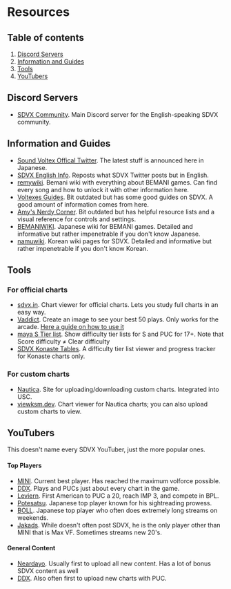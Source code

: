 # Resources

## Table of contents

1. [Discord Servers](/resources#discord-servers)
2. [Information and Guides](/resources#information-and-guides)
3. [Tools](/resources#tools)
4. [YouTubers](/resources#youtubers)

## Discord Servers

- [SDVX Community](https://discord.gg/sdvx). Main Discord server for the English-speaking SDVX community.

## Information and Guides

- [Sound Voltex Offical Twitter](https://x.com/SOUNDVOLTEX573). The latest stuff is announced here in Japanese.
- [SDVX English Info](https://x.com/sdvx_english). Reposts what SDVX Twitter posts but in English.
- [remywiki](https://remywiki.com/Main_Page). Bemani wiki with everything about BEMANI games. Can find every song and how to unlock it with other information here.
- [Voltexes Guides](https://voltexes.com/). Bit outdated but has some good guides on SDVX. A good amount of information comes from here.
- [Amy's Nerdy Corner](https://mobiuslau.github.io/sdvx/). Bit outdated but has helpful resource lists and a visual reference for controls and settings.
- [BEMANIWIKI](https://bemaniwiki.com/). Japanese wiki for BEMANI games. Detailed and informative but rather impenetrable if you don't know Japanese.
- [namuwiki](https://namu.wiki/w/%EC%82%AC%EC%9A%B4%EB%93%9C%20%EB%B3%BC%ED%85%8D%EC%8A%A4). Korean wiki pages for SDVX. Detailed and informative but rather impenetrable if you don't know Korean.

## Tools

### For official charts

- [sdvx.in](https://sdvx.in/). Chart viewer for official charts. Lets you study full charts in an easy way.
- [Vaddict](https://vaddict.b35.jp/). Create an image to see your best 50 plays. Only works for the arcade. [Here a guide on how to use it](https://voltexes.com/how-to-use-vaddict/)
- [maya S Tier list](https://sdvx.maya2silence.com/table). Show difficulty tier lists for S and PUC for 17+. Note that Score difficulty ≠ Clear difficulty
- [SDVX Konaste Tables](https://konastetables.com/). A difficulty tier list viewer and progress tracker for Konaste charts only.

### For custom charts

- [Nautica](https://ksm.dev/). Site for uploading/downloading custom charts. Integrated into USC.
- [viewksm.dev](https://viewksm.dev/). Chart viewer for Nautica charts; you can also upload custom charts to view.

## YouTubers

This doesn't name every SDVX YouTuber, just the more popular ones.

#### Top Players

- [MINI](https://www.youtube.com/@minisdvx7740). Current best player. Has reached the maximum volforce possible.
- [DDX](https://www.youtube.com/@DDX). Plays and PUCs just about every chart in the game.
- [Leviern](https://www.youtube.com/channel/UCJTia5N5iJPEfaEUTcnErxw). First American to PUC a 20, reach IMP 3, and compete in BPL.
- [Potesatsu](https://www.youtube.com/@potesatsu1018). Japanese top player known for his sightreading prowess.
- [BOLL](https://www.youtube.com/@BollC14). Japanese top player who often does extremely long streams on weekends.
- [Jakads](https://www.youtube.com/@Jakads_realkk). While doesn't often post SDVX, he is the only player other than MINI that is Max VF. Sometimes streams new 20's.

#### General Content
- [Neardayo](https://www.youtube.com/@Neardayo). Usually first to upload all new content. Has a lot of bonus SDVX content as well
- [DDX](https://www.youtube.com/@DDX). Also often first to upload new charts with PUC. 
